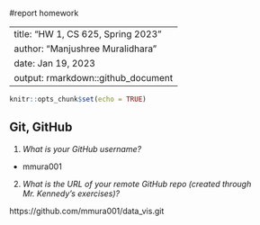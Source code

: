 #report homework

---
title: "HW 1, CS 625, Spring 2023"
author: "Manjushree Muralidhara"
date: Jan 19, 2023
output: rmarkdown::github_document
---

```r
knitr::opts_chunk$set(echo = TRUE)
```

## Git, GitHub

1. *What is your GitHub username?*

- mmura001

2. *What is the URL of your remote GitHub repo (created through Mr. Kennedy's exercises)?*

https://github.com/mmura001/data_vis.git
